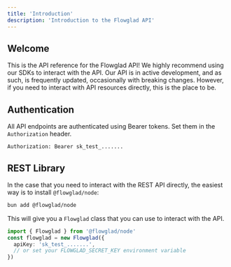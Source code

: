 ```yaml
---
title: 'Introduction'
description: 'Introduction to the Flowglad API'
---
```


## Welcome

This is the API reference for the Flowglad API! We highly recommend using our SDKs to interact with the API. Our API is in active development, and as such, is frequently updated, occasionally with breaking changes. However, if you need to interact with API resources directly, this is the place to be.

## Authentication

All API endpoints are authenticated using Bearer tokens. Set them in the `Authorization` header.

```
Authorization: Bearer sk_test_.......
```

## REST Library

In the case that you need to interact with the REST API directly, the easiest way is to install `@flowglad/node`:

```bash
bun add @flowglad/node
```

This will give you a `Flowglad` class that you can use to interact with the API.

```ts
import { Flowglad } from '@flowglad/node'
const flowglad = new Flowglad({
  apiKey: 'sk_test_.......',
  // or set your FLOWGLAD_SECRET_KEY environment variable
})
```
